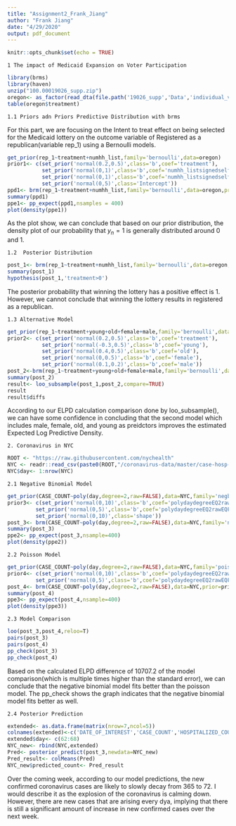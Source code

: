 ---
title: "Assignment2_Frank_Jiang"
author: "Frank Jiang"
date: "4/29/2020"
output: pdf_document
---

```{r setup, include=FALSE, warning=FALSE,message=FALSE}
knitr::opts_chunk$set(echo = TRUE)
```

`1 The impact of Medicaid Expansion on Voter Participation`

```{r,warning=FALSE}
library(brms)
library(haven)
unzip("100.00019026_supp.zip")
oregon<- as_factor(read_dta(file.path('19026_supp','Data','individual_voting_data.dta')))
table(oregon$treatment)
```
`1.1 Priors adn Priors Predictive Distribution with brms`

For this part, we are focusing on the Intent to treat effect on being selected for the Medicaid lottery on the outcome variable of Registered as a republican(variable rep_1) using a Bernoulli models. 

```{r,warning=F}
get_prior(rep_1~treatment+numhh_list,family='bernoulli',data=oregon)
prior1<- c(set_prior('normal(0.2,0.5)',class='b',coef='treatment'),
           set_prior('normal(0,1)',class='b',coef='numhh_listsignedselfupP1additionalperson'),
           set_prior('normal(0,1)',class='b',coef='numhh_listsignedselfupP2additionalpeople'),
           set_prior('normal(0,5)',class='Intercept'))
ppd1<- brm(rep_1~treatment+numhh_list,family='bernoulli',data=oregon,prior=prior1,sample_prior = 'only')
summary(ppd1)
ppe1<- pp_expect(ppd1,nsamples = 400)
plot(density(ppe1))
```
As the plot show, we can conclude that based on our prior distribution, the density plot of our probability that $y_n=1$ is generally distributed around 0 and 1. 

`1.2  Posterior Distribution`
```{r}
post_1<- brm(rep_1~treatment+numhh_list,family='bernoulli',data=oregon,prior=prior1)
summary(post_1)
hypothesis(post_1,'treatment>0')
```
The posterior probability that winning the lottery has a positive effect is 1. However, we cannot conclude that winning the lottery results in registered as a republican. 

`1.3 Alternative Model`
```{r}
get_prior(rep_1~treatment+young+old+female+male,family='bernoulli',data=oregon)
prior2<- c(set_prior('normal(0.2,0.5)',class='b',coef='treatment'),
           set_prior('normal(-0.3,0.5)',class='b',coef='young'),
           set_prior('normal(0.4,0.5)',class='b',coef='old'),
           set_prior('normal(0,0.5)',class='b',coef='female'),
           set_prior('normal(0.1,0.2)',class='b',coef='male'))
post_2<-brm(rep_1~treatment+young+old+female+male,family='bernoulli',data=oregon,prior=prior2)
summary(post_2)
result<- loo_subsample(post_1,post_2,compare=TRUE)
result
result$diffs
```
According to our ELPD calculation comparison done by loo_subsample(), we can have some confidence in concluding that the second model which includes male, female, old, and young as preidctors improves the estimated Expected Log Predictive Density. 


`2. Coronavirus in NYC`
```{r}
ROOT <- "https://raw.githubusercontent.com/nychealth" 
NYC <- readr::read_csv(paste0(ROOT,"/coronavirus-data/master/case-hosp-death.csv"))
NYC$day<- 1:nrow(NYC)
```

`2.1 Negative Binomial Model`
```{r}
get_prior(CASE_COUNT~poly(day,degree=2,raw=FALSE),data=NYC,family='negbinomial')
prior3<- c(set_prior('normal(0,10)',class='b',coef='polydaydegreeEQ2rawEQFALSE1'),
         set_prior('normal(0,5)',class='b',coef='polydaydegreeEQ2rawEQFALSE2'),
         set_prior('normal(0,10)',class='shape'))
post_3<- brm(CASE_COUNT~poly(day,degree=2,raw=FALSE),data=NYC,family='negbinomial',prior=prior3)
summary(post_3)
ppe2<- pp_expect(post_3,nsample=400)
plot(density(ppe2))
```

`2.2 Poisson Model`
```{r}
get_prior(CASE_COUNT~poly(day,degree=2,raw=FALSE),data=NYC,family='poisson')
prior4<- c(set_prior('normal(0,10)',class='b',coef='polydaydegreeEQ2rawEQFALSE1'),
         set_prior('normal(0,5)',class='b',coef='polydaydegreeEQ2rawEQFALSE2'))
post_4<- brm(CASE_COUNT~poly(day,degree=2,raw=FALSE),data=NYC,prior=prior4,family='poisson')
summary(post_4)
ppe3<- pp_expect(post_4,nsample=400)
plot(density(ppe3))
```

`2.3 Model Comparison`
```{r}
loo(post_3,post_4,reloo=T)
pairs(post_3)
pairs(post_4)
pp_check(post_3)
pp_check(post_4)
```
Based on the calculated ELPD difference of 10707.2 of the model comparison(which is multiple times higher than the standard error), we can conclude that the negative binomial model fits better than the poisson model. The pp_check shows the graph indicates that the negative binomial model fits better as well. 

`2.4 Posterior Prediction`
```{r}
extended<- as.data.frame(matrix(nrow=7,ncol=5))
colnames(extended)<-c('DATE_OF_INTEREST','CASE_COUNT','HOSPITALIZED_COUNT','DEATH_COUNT','day')
extended$day<- c(62:68)
NYC_new<- rbind(NYC,extended)
Pred<- posterior_predict(post_3,newdata=NYC_new)
Pred_result<- colMeans(Pred)
NYC_new$predicted_count<- Pred_result
```
Over the coming week, according to our model predictions, the new confirmed coronavirus cases are likely to slowly decay from 365 to 72. I would describe it as the explosion of the coronavirus is calming down. However, there are new cases that are arising every dya, implying that there is still a significant amount of increase in new confirmed cases over the next week. 


